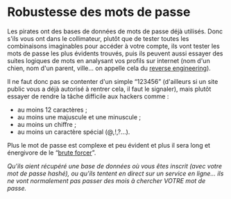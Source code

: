 # Robustesse des mots de passe

Les pirates ont des bases de données de mots de passe déjà utilisés. Donc s'ils vous ont dans le collimateur, plutôt que de tester toutes les combinaisons imaginables pour accéder à votre compte, ils vont tester les mots de passe les plus évidents trouvés, puis ils peuvent aussi essayer des suites logiques de mots en analysant vos profils sur internet (nom d'un chien, nom d'un parent, ville… on appelle cela du [reverse engineering](https://en.wikipedia.org/wiki/Reverse_engineering)).

Il ne faut donc pas se contenter d'un simple “123456” (d'ailleurs si un site public vous a déjà autorisé à rentrer cela, il faut le signaler), mais plutôt essayer de rendre la tâche difficile aux hackers comme :

- au moins 12 caractères ;
- au moins une majuscule et une minuscule ;
- au moins un chiffre ;
- au moins un caractère spécial (@,!,?...).

Plus le mot de passe est complexe et peu évident et plus il sera long et énergivore de le “[brute forcer](https://fr.wikipedia.org/wiki/Brute_Force)”.

_Qu'ils aient récupéré une base de données où vous êtes inscrit (avec votre mot de passe hashé), ou qu'ils tentent en direct sur un service en ligne… ils ne vont normalement pas passer des mois à chercher VOTRE mot de passe._
